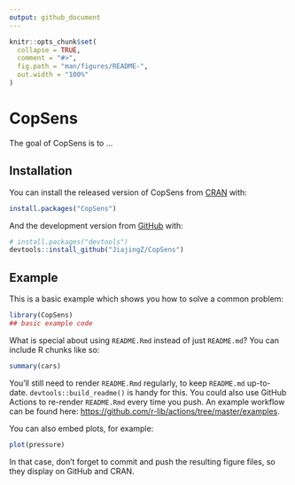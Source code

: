 ```yaml
---
output: github_document
---
```


<!-- README.md is generated from README.Rmd. Please edit that file -->

```r
knitr::opts_chunk$set(
  collapse = TRUE,
  comment = "#>",
  fig.path = "man/figures/README-",
  out.width = "100%"
)
```

# CopSens

<!-- badges: start -->
<!-- badges: end -->

The goal of CopSens is to ...

## Installation

You can install the released version of CopSens from [CRAN](https://CRAN.R-project.org) with:

``` r
install.packages("CopSens")
```

And the development version from [GitHub](https://github.com/) with:

``` r
# install.packages("devtools")
devtools::install_github("JiajingZ/CopSens")
```
## Example

This is a basic example which shows you how to solve a common problem:

```r
library(CopSens)
## basic example code
```

What is special about using `README.Rmd` instead of just `README.md`? You can include R chunks like so:

```r
summary(cars)
```

You'll still need to render `README.Rmd` regularly, to keep `README.md` up-to-date. `devtools::build_readme()` is handy for this. You could also use GitHub Actions to re-render `README.Rmd` every time you push. An example workflow can be found here: <https://github.com/r-lib/actions/tree/master/examples>.

You can also embed plots, for example:

```r
plot(pressure)
```

In that case, don't forget to commit and push the resulting figure files, so they display on GitHub and CRAN.
